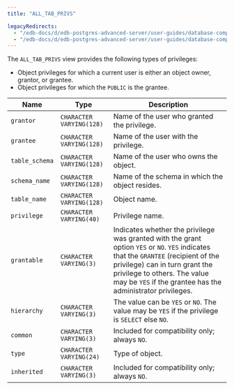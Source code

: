 ```yaml
---
title: "ALL_TAB_PRIVS"

legacyRedirects:
  - "/edb-docs/d/edb-postgres-advanced-server/user-guides/database-compatibility-for-oracle-developers-catalog-views-guide/13/all_tab_privs.html"
  - "/edb-docs/d/edb-postgres-advanced-server/user-guides/database-compatibility-for-oracle-developers-catalog-views-guide/latest/all_tab_privs.html"
---
```


<div id="all_tab_privs" class="registered_link"></div>

The `ALL_TAB_PRIVS` view provides the following types of privileges:

-   Object privileges for which a current user is either an object owner, grantor, or grantee.
-   Object privileges for which the `PUBLIC` is the grantee.

| Name           | Type                     | Description                                                                                                                                                                                                                                                         |
| -------------- | ------------------------ | ------------------------------------------------------------------------------------------------------------------------------------------------------------------------------------------------------------------------------------------------------------------- |
| `grantor`      | `CHARACTER VARYING(128)` | Name of the user who granted the privilege.                                                                                                                                                                                                                         |
| `grantee`      | `CHARACTER VARYING(128)` | Name of the user with the privilege.                                                                                                                                                                                                                                |
| `table_schema` | `CHARACTER VARYING(128)` | Name of the user who owns the object.                                                                                                                                                                                                                               |
| `schema_name`  | `CHARACTER VARYING(128)` | Name of the schema in which the object resides.                                                                                                                                                                                                                     |
| `table_name`   | `CHARACTER VARYING(128)` | Object name.                                                                                                                                                                                                                                                        |
| `privilege`    | `CHARACTER VARYING(40)`  | Privilege name.                                                                                                                                                                                                                                                     |
| `grantable`    | `CHARACTER VARYING(3)`   | Indicates whether the privilege was granted with the grant option `YES` or `NO`. `YES` indicates that the `GRANTEE` (recipient of the privilege) can in turn grant the privilege to others. The value may be `YES` if the grantee has the administrator privileges. |
| `hierarchy`    | `CHARACTER VARYING(3)`   | The value can be `YES` or `NO`. The value may be `YES` if the privilege is `SELECT` else `NO`.                                                                                                                                                                      |
| `common`       | `CHARACTER VARYING(3)`   | Included for compatibility only; always `NO`.                                                                                                                                                                                                                       |
| `type`         | `CHARACTER VARYING(24)`  | Type of object.                                                                                                                                                                                                                                                     |
| `inherited`    | `CHARACTER VARYING(3)`   | Included for compatibility only; always `NO`.                                                                                                                                                                                                                       |
